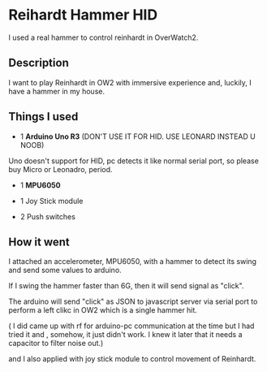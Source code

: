 # Reihardt Hammer HID

I used a real hammer to control reinhardt in OverWatch2.

## Description

I want to play Reinhardt in OW2 with immersive experience and, luckily, I have a hammer in my house.


## Things I used
- 1 **Arduino Uno R3** (DON'T USE IT FOR HID. USE LEONARD INSTEAD U NOOB)

Uno doesn't support for HID, pc detects it like normal serial port, so please buy Micro or Leonadro, period.
- 1 **MPU6050**

- 1 Joy Stick module

- 2 Push switches

## How it went
I attached an accelerometer, MPU6050, with a hammer to detect its swing and send some values to arduino.

If I swing the hammer faster than 6G, then it will send signal as "click".

The arduino will send "click" as JSON to javascript server via serial port to perform a left clikc in OW2
which is a single hammer hit.

( I did came up with rf for arduino-pc communication at the time but I had tried it and , somehow, it just didn't work. I knew it later that it needs a capacitor to filter noise out.)


and I also applied with joy stick module to control movement of Reinhardt.





